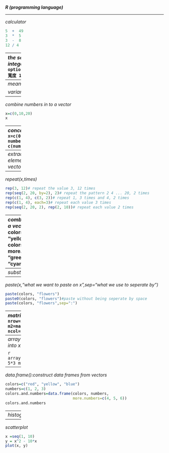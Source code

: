 ***R (programming language)***

******
*calculator*
```r
5  +  49 
3  *  5 
3  -  8 
12 / 4 
```
------
*the sequence of integers*
```r
options(width=20)#寬度
1:20
```
------
*mean*
```r
x=10:31
mean(x)
```

*variance*
```r
x=10:31
var(x)
```

------
*combine numbers in to a vector*
```r
x=c(0,10,20)
x
```

------
*concatenate*
```r
x=c(0,10,20)
number10to20=10:20
c(number10to20,x)
```

------
*extracting elements from vectors*
```r
number10to20=10:20
number10to20[5]
```


------
*repeat(x,times)*
```r
rep(3, 12)# repeat the value 3, 12 times
rep(seq(2, 20, by=2), 2)# repeat the pattern 2 4 ... 20, 2 times
rep(c(1, 4), c(3, 2))# repeat 1, 3 times and 4, 2 times
rep(c(1, 4), each=3)# repeat each value 3 times
rep(seq(2, 20, 2), rep(2, 10))# repeat each value 2 times
```

------
*combine strings in to a vector*
```r
colors=c("red", "yellow", "blue")
colors
more.colors=c(colors, "green", "magenta", "cyan")
more.colors

```
------
*substr(x, start, stop)*
```r
substr(colors,2,3)
```
------
*paste(x,"what we want to paste on x",sep="what we use to seperate by")*
```r
paste(colors, "flowers")
paste0(colors, "flowers")#paste without being seperate by space
paste(colors, "flowers",sep=":")
```

------
*matrix*
```r
m=matrix(1:6, nrow=2, ncol=3) #by column
m
m2=matrix(1:6, nrow=2, ncol=3,byrow=T) #by row
m2
```
------
*array(m,n,x):make a matrix into x(number) matrixs*
```r
array(1:60,c(5,3,4))#four 5*3 matrixs
```

```r
array(1:120,c(5,3,4,2))#eight 5*3 matrixs
```

------
*data.frame():construct data frames from vectors*
```r
colors=c("red", "yellow", "blue")
numbers=c(1, 2, 3)
colors.and.numbers=data.frame(colors, numbers,
                              more.numbers=c(4, 5, 6))
colors.and.numbers
```

------
*histogram*
```r
x <- c(12, 15, 13, 20, 14, 16, 10, 10, 8, 15)
hist(x)
```

------
*scatterplot*
```r
x =seq(1, 10)
y = x^2 - 10*x
plot(x, y)

```




